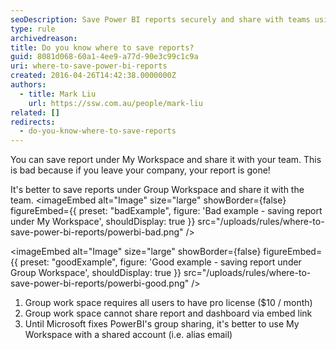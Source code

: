 ```yaml
---
seoDescription: Save Power BI reports securely and share with teams using group workspaces or shared accounts for alias emails.
type: rule
archivedreason:
title: Do you know where to save reports?
guid: 8081d068-60a1-4ee9-a77d-90e3c99c1c9a
uri: where-to-save-power-bi-reports
created: 2016-04-26T14:42:38.0000000Z
authors:
  - title: Mark Liu
    url: https://ssw.com.au/people/mark-liu
related: []
redirects:
  - do-you-know-where-to-save-reports
---
```


You can save report under My Workspace and share it with your team. This is bad because if you leave your company, your report is gone!

It's better to save reports under Group Workspace and share it with the team.
<imageEmbed
  alt="Image"
  size="large"
  showBorder={false}
  figureEmbed={{
    preset: "badExample",
    figure: 'Bad example - saving report under My Workspace',
    shouldDisplay: true
  }}
  src="/uploads/rules/where-to-save-power-bi-reports/powerbi-bad.png"
/>

<imageEmbed
  alt="Image"
  size="large"
  showBorder={false}
  figureEmbed={{
    preset: "goodExample",
    figure: 'Good example - saving report under Group Workspace',
    shouldDisplay: true
  }}
  src="/uploads/rules/where-to-save-power-bi-reports/powerbi-good.png"
/>

1. Group work space requires all users to have pro license ($10 / month)
2. Group work space cannot share report and dashboard via embed link
3. Until Microsoft fixes PowerBI's group sharing, it's better to use My Workspace with a shared account (i.e. alias email)